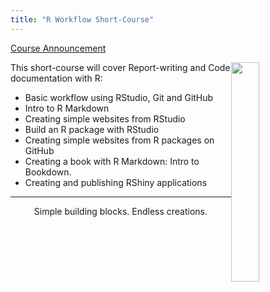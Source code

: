 ```yaml
---
title: "R Workflow Short-Course"
---
```



[Course Announcement](http://www.incois.gov.in/ITCOocean/ftsf.jsp)

<img style="float: right;" src="images/tools-logo-transparent.png" width=30%>

This short-course will cover Report-writing and Code documentation with R:

- Basic workflow using RStudio, Git and GitHub
- Intro to R Markdown
- Creating simple websites from RStudio
- Build an R package with RStudio
- Creating simple websites from R packages on GitHub
- Creating a book with R Markdown: Intro to Bookdown.
- Creating and publishing RShiny applications

<hr>


<div style="text-align: center">
<i class="fas fa-cubes"></i> Simple building blocks. Endless creations. <i class="fas fa-cubes"></i>
</div>
